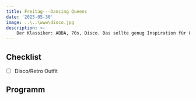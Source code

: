 ```yaml
---
title: Freitag---Dancing Queens 
date: '2025-05-30'
image: ..\..\www\disco.jpg
description: >- 
    Der Klassiker: ABBA, 70s, Disco. Das sollte genug Inspiration für Outfits sein und endlich eine Gelegenheit Yannick in Schlaghose zu sehen---lieb's :). 
---
```


## Checklist

- [ ] Disco/Retro Outfit

## Programm

